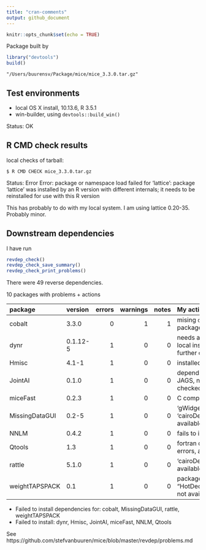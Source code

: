 ---
title: "cran-comments"
output: github_document
---

```{r setup, include=FALSE}
knitr::opts_chunk$set(echo = TRUE)
```

Package built by

```{r eval = FALSE}
library("devtools")
build()
```

`"/Users/buurensv/Package/mice/mice_3.3.0.tar.gz"`

## Test environments

* local OS X install, 10.13.6, R 3.5.1
* win-builder, using `devtools::build_win()`

Status: OK

## R CMD check results

local checks of tarball:

`$ R CMD CHECK mice_3.3.0.tar.gz`

Status: Error
Error: package or namespace load failed for ‘lattice’:
 package ‘lattice’ was installed by an R version with different internals; it needs to be reinstalled for use with this R version

This has probably to do with my local system. I am using lattice 0.20-35.
Probably minor.

## Downstream dependencies

I have run 

```{r eval=FALSE}
revdep_check()
revdep_check_save_summary()
revdep_check_print_problems()
```

There were 49 reverse dependencies.

10 packages with problems + actions

|package         |version  | errors| warnings| notes| My actions
|:---------------|:--------|------:|--------:|-----:|:---------------------------------
|cobalt         |3.3.0    |      0|        1|     1| mising `designmatch` package 
|dynr           |0.1.12-5 |      1|        0|     0| needs additional local installs, not further checked
|Hmisc          |4.1-1    |      1|        0|     0| installed by hand
|JointAI        |0.1.0    |      1|        0|     0| depends on external JAGS, not further checked
|miceFast       |0.2.3    |      1|        0|     0| C compilation errors
|MissingDataGUI |0.2-5    |      1|        0|     0| 'gWidgetsRGtk2', 'cairoDevice' not available
|NNLM           |0.4.2    |      1|        0|     0| fails to install
|Qtools         |1.3      |      1|        0|     0| fortran compilation errors, author noted
|rattle         |5.1.0    |      1|        0|     0| 'cairoDevice' not available
|weightTAPSPACK |0.1      |      1|        0|     0| package "HotDeckImputation" not available

* Failed to install dependencies for: cobalt, MissingDataGUI, rattle, weightTAPSPACK
* Failed to install: dynr, Hmisc, JointAI, miceFast, NNLM, Qtools

See https://github.com/stefvanbuuren/mice/blob/master/revdep/problems.md
